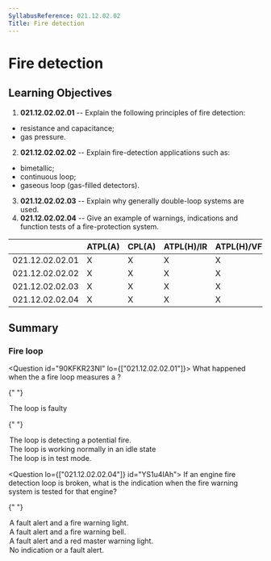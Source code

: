 ```yaml
---
SyllabusReference: 021.12.02.02
Title: Fire detection
---
```


# Fire detection

## Learning Objectives

1.  **021.12.02.02.01** -- Explain the following principles of fire detection:

- resistance and capacitance;
- gas pressure.

2.  **021.12.02.02.02** -- Explain fire-detection applications such as:

- bimetallic;
- continuous loop;
- gaseous loop (gas-filled detectors).

3.  **021.12.02.02.03** -- Explain why generally double-loop systems are used.
4.  **021.12.02.02.04** -- Give an example of warnings, indications and function
    tests of a fire-protection system.

|                 | ATPL(A) | CPL(A) | ATPL(H)/IR | ATPL(H)/VFR | CPL(H) | IR  | CBIR(A) |
| --------------- | ------- | ------ | ---------- | ----------- | ------ | --- | ------- |
| 021.12.02.02.01 | X       | X      | X          | X           | X      |     |         |
| 021.12.02.02.02 | X       | X      | X          | X           | X      |     |         |
| 021.12.02.02.03 | X       | X      | X          | X           | X      |     |         |
| 021.12.02.02.04 | X       | X      | X          | X           | X      |     |         |

## Summary

### Fire loop

<Question id="90KFKR23NI" lo={["021.12.02.02.01"]}>
  <Text variant="oneCorrect">
    What happened when the a fire loop measures a <Subject />?
  </Text>

{" "}

<Option
  subject={[["low resistance and low capacity"]]}
  why="When temperature increases the loop resistance is supposed to decrease, and its capacitance is supposed to increase. If both of these decrease at the same time, the loop must be faulty."
>
  The loop is faulty
</Option>

{" "}

<Option subject={[["low resistance"], ["low capacity"]]}>
  The loop is detecting a potential fire.
</Option>

  <Option>The loop is working normally in an idle state</Option>
  <Option>The loop is in test mode.</Option>
</Question>

<Question lo={["021.12.02.02.04"]} id="YS1u4IAh">
  <Text variant="oneCorrect">
    If an engine fire detection loop is broken, what is the indication when the
    fire warning system is tested for that engine?
  </Text>

{" "}

<Option id="YS1u4IAh-0">A fault alert and a fire warning light.</Option>
<Option id="YS1u4IAh-1">A fault alert and a fire warning bell.</Option>
<Option id="YS1u4IAh-2">A fault alert and a red master warning light.</Option>

  <Option id="YS1u4IAh-3" correct>
    No indication or a fault alert.
  </Option>
</Question>
